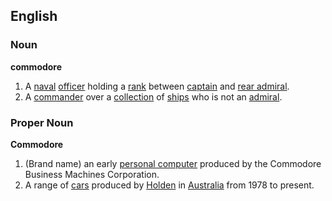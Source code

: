 ==English==
===Noun===
'''commodore'''

# A [[naval]] [[officer]] holding a [[rank]] between [[captain]] and [[rear admiral]].
# A [[commander]] over a [[collection]] of [[ship]]s who is not an [[admiral]].

===Proper Noun===
'''Commodore'''

# (Brand name) an early [[personal computer]] produced by the Commodore Business Machines Corporation.
# A range of [[car]]s produced by [[Holden]] in [[Australia]] from 1978 to present.